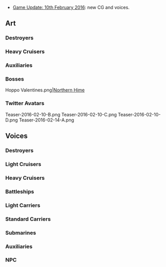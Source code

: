 * [[Thread:384350|Game Update: 10th February 2016]]: new CG and voices.

==Art==
{{SeasonalTOC|art=x|Mutsuki|Kisaragi|Murakumo|Shigure|Hamakaze|Akebono|Harusame|Uzuki|Yayoi|Kinugasa|Mizuho|Kashima}}
===Destroyers===
{{SeasonalGallery|Mutsuki/Valentine|Kisaragi/Valentine|Murakumo/Valentine|Shigure/Kai Ni Valentine|Hamakaze/Valentine}}
{{SeasonalGallery|Akebono/Valentine|Harusame/Valentine|Uzuki/Valentine|Yayoi/Valentine}}
===Heavy Cruisers===
{{SeasonalGallery|Kinugasa/Kai Ni Valentine}}
===Auxiliaries===
{{SeasonalGallery|Mizuho/Valentine|Kashima/Valentine}}
===Bosses===
<gallery spacing="small" bordercolor="transparent" captionalign="center" hideaddbutton="true">
Hoppo Valentines.png|[[Northern Princess|Northern Hime]]
</gallery>
===Twitter Avatars===
<gallery spacing="small" bordercolor="transparent" captionalign="center" hideaddbutton="true">
Teaser-2016-02-10-B.png
Teaser-2016-02-10-C.png
Teaser-2016-02-10-D.png
Teaser-2016-02-14-A.png
</gallery>

==Voices==
{{SeasonalTOC|text=Ship girls and NPC|Mutsuki|Kisaragi|Yayoi|Uzuki|Mochizuki|Shirayuki|Murakumo|Isonami|Sazanami|Shiratsuyu|Shigure|Murasame|Yuudachi|Asagumo|Asashimo|Satsuki|Fumizuki|Nagatsuki|Kikuzuki|Mikazuki|Fubuki|Ayanami|Shikinami|Oboro|Akebono|Ushio|Hatsuyuki|Akatsuki|Hibiki|Ikazuchi|Inazuma|Samidare|Umikaze|Kawakaze|Asashio|Ooshio|Michishio|Arashio|Arare|Kasumi|Kagerou|Shiranui|Kuroshio|Hatsukaze|Yukikaze|Tokitsukaze|Urakaze|Hamakaze|Maikaze|Tanikaze|Arashi|Hagikaze|Kazagumo|Takanami|Teruzuki|Libeccio|Shimakaze|Ooi|Kitakami|Yura|Katori|Tenryuu|Tatsuta|Kuma|Tama|Kiso|Kinu|Abukuma|Agano|Noshiro|Yahagi|Sakawa|Yuubari|Kashima|Maya|Choukai|Furutaka|Aoba|Kinugasa|Kako|Myoukou|Nachi|Ashigara|Haguro|Takao|Atago|Mogami|Mikuma|Suzuya|Kumano|Tone|Chikuma|Kongou|Hiei|Haruna|Kirishima|Ise|Hyuuga|Nagato|Mutsu|Fusou|Yamashiro|Musashi|Roma|Houshou|Ryuujou|Shouhou|Zuihou|Chitose|Chiyoda|Souryuu|Hiryuu|Akagi|Kaga|Shoukaku|Zuikaku|Katsuragi|Graf Zeppelin|I-168|I-58|I-19|I-8|Akashi|Akitsushima|Mizuho|Hayasui|Mamiya|Irako|Destroyers=x|Heavy Cruisers=x|Auxiliaries=x}}
===Destroyers===
{{SeasonalQuotes|
{{SeasonalQuotesInclude|Valentines 2015|Destroyers|Fubuki|Shirayuki|Hatsuyuki|Akebono|Sazanami}}
{{SeasonalQuotesNew}}
{{SeasonalQuote|Asashimo
|ja = 大淀さん、行くのかい？ じゃあアタイと、霞、清霜も連れてってくれよ！ 当然だろ？
|en = Are you heading out, Ooyodo-san? Then take me, Kasumi and Kiyoshimo along! That goes without saying, ya?
|note = Voice line regarding Operation Rei-Go (also was her [[Seasonal/Christmas_2015#Asashimo|Christmas line]]; see also [[Seasonal/Setsubun_2016#Ooyodo|Ooyodo's line]]).
|line = Secretary 2
|season = Christmas 2015
}}
{{SeasonalQuote|Satsuki
|ja = 司令官、チョコあげるよ！僕の手作りさ！・・・え？伊良湖に手伝ってもらってなんか・・・ないよ？ほ、ほんとだよぉ！
|en = Commander, here's some chocolate! Hand-made by me! ...eh? I-I didn't get Irako's help, you know? I...I really didn't!
}}
{{SeasonalQuote|Fumizuki
|ja = 司令官にぃ、文月の甘ーいチョコのプレゼント、あー・げー・るー・ねー！
|en = I'll give to you, Commander, a special present of Fumizuki's sweet cho・co・late♪
}}
{{SeasonalQuote|Nagatsuki
|ja = バレンタインだと？くだらない・・・。う、司令官、そんなにがっかり・・・なんか、すまん
|en = Valentine's, is it? What a waste of time... Eh, Commander, you're that disappointed...? Um, I guess I'm sorry.
}}
{{SeasonalQuote|Kikuzuki
|ja = 柄じゃないのだが・・・司令官はいつも気を使っているからな。たまにはお返しだ
|en = This isn't anything special, but... here's for looking out for me, Commander. Just to make things even.
}}
{{SeasonalQuote|Mikazuki
|ja = 司令官、まだ見ちゃダメです！もう少し待っててくださいね。三日月特製のチョコケーキ、もうすぐ完成ですから！
|en = Commander, you can't look just yet! Please wait a little bit longer, okay? Mikazuki's special chocolate cake will be ready in just a moment!
}}
{{SeasonalQuote|Fubuki
|ja = 司令官、今日はバレンタインですね！大きなハートのチョコ、作ったんですよぉ、はい！・・・あれ？うえぇ！？なんか溶けてるぅ・・・
|en = Commander, today is Valentine's day, isn't it? I made a big chocolate heart for you, here! Huh? Aaah! Somehow, it's melted!
}}
{{SeasonalQuote|Shirayuki
|ja = 一生懸命作りました、チョコ。良かったら召し上がって・・・でも私、料理とか余りしたことなくって・・・すみません
|en = I did my best making this chocolate. If you don't mind, please have it... but I don't have much experience with baking... so I'm sorry.
}}
{{SeasonalQuote|Ayanami
|ja = はい、バレンタインのチョコレートです・・・お口に合うと良いですが・・・どうぞっ！
|en = Here's a Valentine's chocolate. I hope it suits your tastes... Here you go!
}}
{{SeasonalQuote|Shikinami
|ja = い、一応だね、用意はしたんだけど、どうせいらないじゃん・・・多分・・・え？いる？・・・あ、そっ
|en = I-I only had it prepared just in case. I'm sure you don't need it though... eh, you do? Uh... I see.
}}
{{SeasonalQuote|Oboro
|ja = 提督、あの。朧、こちらを作ってみたのですが、あの・・・も、もしよかったら！
|en = Admiral, um... Oboro tried making this for you... Um, i-if it's fine with you!
}}
{{SeasonalQuote|Akebono
|ja = はぁ？チョコレートぉ？このクソ提督、何両目開けて夢見てんの！？・・・用意してるけど、ほら
|en = Huh? Chocolate? You shitty admiral, are you dreaming with your eyes wide open? ...I did prepare some though. Here you go.
}}
{{SeasonalQuote|Sazanami
|ja = バレンタイン、キタコレ！仕方ない、今年はご主人様にもお～～きなチョコ、あげる！
|en = Valentine's ktkr! Right, this year, you'll be getting a laaaarge chocolate, Master!
}}
{{SeasonalQuote|Ushio
|ja = 提督、一生懸命作りました。潮のチョコレート、受け取って頂けませんか？
|en = Admiral, I gave it my all making this. Won't you accept Ushio's chocolate?
}}
{{SeasonalQuote|Hatsuyuki
|ja = どうせ、司令官は、皆からいいチョコもらってるに違いないよ・・・こんなのいらないよね・・・捨てちゃお・・・うっ、司令官・・・？おうっ、うぅおおぉぉ・・・！？
|en = No doubt about it, it looks like the Commander got some well-made chocolate from everybody... You don't need this then, huh... I'll throw it away... Uh, Commander?! ...Aaah, auwaaa...!?
}}
{{SeasonalQuote|Akatsuki
|ja = し、司令官！ちょ、チョコ、作ったわ！一人前のレディとして、あの、その・・・
|en = C-Commander! I-I made some chocolate! As a first-class lady, I... that's, umm...
}}
{{SeasonalQuote|Hibiki
|ja = 司令官、ロシア風チョコ、あげる。どこがロシア風かって？それは・・・内緒だ
|en = Commander, here's some Russian style chocolate. Which part of it is Russian style, you asked? That's... a secret.
}}
{{SeasonalQuote|Ikazuchi
|ja = じゃーん！雷の手作りチョコを用意したわ！司令官、よーく味わって食べるのよ？はい！
|en = Ta-dah! I've prepared some of Ikazuchi's handmade chocolate! Commander, savor it properly, okay? Here!
|ja2 = 司令官、雷手作りチョコ、どうだった？・・・美味しかった？じゃあ、毎月作っても良いのよ！
|en2 = Commander, how was Ikazuchi's handmade chocolate? ...It was delicious? Well then, it's fine for me to make it every month, you know!
|line2 = Secretary 2
}}
{{SeasonalQuote|Inazuma
|ja = あの・・・司令官さん、電の本気のチョコ、差し上げるのです！こちらなのです！
|en = Umm... Commander-san, Inazuma's serious chocolate, please have some of it! Over here!
}}
{{SeasonalQuote|Samidare
|ja = 提督、ば、バレンタインです！このチョコケーキを、どうぞ、って・・・あ、あれ！？ああぁぁあ～！
|en = Admiral! I-It's Valentine's! Here, it's a chocolate cake- wha, whoah!? Whaah~~!!
}}
{{SeasonalQuote|Umikaze
|ja = こんな形で良かったかしら・・・少し大げさだったかしら・・・。あ、提督！良かったら、こちら！どうぞ召し上がってくださいっ！
|en = I wonder if the shape is fine. I wonder if it was a bit too large... ah, Admiral! If it's alright, please enjoy eating this!
}}
{{SeasonalQuote|Kawakaze
|ja = 提督、ほら、チョコあげるよ。ン？大丈夫、酒保で買ってきたものだからさ。お返しはバッチリよろしくね！
|en = Admiral! Here, some chocolate for you! ...huh? It's alright. It's something I just bought from one of the stores. I look forward to the return, okay!?
}}
{{SeasonalQuote|Asashio
|ja = 司令官、こちらのチョコレートを、どうぞお受け取りください！大丈夫です、味見と毒見は完了済みです！安全安心です！
|en = Commander! Please accept this chocolate! ...Don't worry! I tasted it and checked for poison! It's totally safe!
}}
{{SeasonalQuote|Ooshio
|ja = 司令官、アゲアゲな気持ちになるチョコ、差し上げます！元気ない時には、これ食べて！たちまち元気がアゲアゲです！
|en = Commander! Here's some chocolate that make you feel feel high-spirited! When you are feeling down, eat this, okay? It'll make you happy in no time!
}}
{{SeasonalQuote|Michishio
|ja = 司令官・・・あの・・・義理よ、義理。完全に義理なんだから！はい！一応・・・終わり！
|en = Commander... Umm... It's obligatory. Obligatory chocolate! Totally obligatory! There, that's all!
}}
{{SeasonalQuote|Arashio
|ja = うふふふふ、あははは・・・ほら見て。チョ・コ・レ・エ・ト。食べる？ほんとぉ？じゃあ・・・あ・げ・る
|en = Ufufufufu. Ahahaha! Lookie. It's a cho-co-late♪ Do you want to eat some? Really? ...well then... Here-you-go♪
}}
{{SeasonalQuote|Arare
|ja = 司令官・・・ん、ちゃんと、霰も・・・チョコを作ってきました。はい、あげます
|en = Commander. ...hm, Arare too, worked hard to make chocolate... Yes... I'm giving you some.
}}
{{SeasonalQuote|Kasumi
|ja = まぁ、少し手間取ったけど、できたからあげるわ。何って、チョコよ！そんなこともわかんないの！？・・・は、早く受け取ってったら！
|en = Well, although it took some time, I did make it, so I'm giving you some. ...What? It's chocolate, isn't that much obvious? ...H-hurry up and accept it already!
}}
{{SeasonalQuote|Kagerou
|ja = ま、一応ね？一応用意したの・・・司令、はい、あげるわ。ま、一応だから！いちおう！
|en = Well, "just because", okay? I had it ready, "just because"... Commander. Here's a chocolate. Well... I'm giving one "just because"! "Just because"!!
}}
{{SeasonalQuote|Shiranui
|ja = チョコレートですか？司令も欲しいのですか？・・・そうですか。仕方ないですね
|en = Chocolate? The Commander would like some as well? ...Is that so. I suppose I don't have a choice then...
}}
{{SeasonalQuote|Kuroshio
|ja = 司令はん、ウチのチョコもあげるで。沢山食べてぇや！
|en = Chief, have some chocolate from me too~. Make sure to eat a lot~.
}}
{{SeasonalQuote|Hatsukaze
|ja = 提督、甘いもの、好き？・・・そう、ならこれをあげるわ。いらない？いる？・・・そう、はい！
|en = Admiral, do you like sweets? ...Is that so. In that case, I'll give you this. You don't want it? You do? ...Okay, here!
}}
{{SeasonalQuote|Yukikaze
|ja = しれぇ、チョコ、あげます！買ってきたチョコです！美味しいと思います！
|en = Commander~! I bought this chocolate for you! I think it's really good!
}}
{{SeasonalQuote|Tokitsukaze
|ja = しれーチョコあげるー。え、いらないってー？んな馬鹿な・・・食ーべるのー！えーい！
|en = Commander, I'll give you chocolate. Eh, you don't want it? That's nonsense. You'll eat it! Eei!
}}
{{SeasonalQuote|Urakaze
|ja = ウチ、チョコ作ったんじゃ。提督、良かったら、食べても、ええんよ？
|en = I made sum chocolate for ya. Admiral, if you'd like, want'a bite?
}}
{{SeasonalQuote|Hamakaze
|ja = あの・・・提督。これを・・・これを受け取って頂けますと・・・幸い、です・・・
|en = Uhm... Admiral. It... it would make me really happy if you could... accept, this...
}}
{{SeasonalQuote|Maikaze
|ja = はい、提督！舞風のチョコ、食べるでしょ？はい、あげます。食べて食べてー！
|en = Here, admiral! You'll eat my chocolate, right? Here, I'm giving it to you. Eat it, eat it!
}}
{{SeasonalQuote|Tanikaze
|ja = よぅ提督！これを食べてくれよ！この谷風が作ったチョコレートだぜ！美味いよ！
|en = Yo, admiral! Have some of this! This is Tanikaze's personally-made chocolate! It's delicious!
}}
{{SeasonalQuote|Arashi
|ja = し、司令さ。これ、あげるよ。・・・まぁ、大したものじゃないんで、あんま、気にすんな
|en = H-hey, commander. Here, it's for you. W-well, it's not really a big deal, don't worry about it.
|ja2 = 司令、さっきあげた包み・・・開けた？あ、まだ？そう・・・いや、別にいいんだ、別に・・・
|en2 = Commander, the packet from before... have you opened it? Ah... not yet, huh. I-I see. N-no, I don't mind, really.
|line2 = Secretary 2
}}
{{SeasonalQuote|Hagikaze
|ja = よし、甘さ控えめの健康チョコレート、完成です！綺麗に包んで・・・うふふ、よーし！
|en = Right! The low-sugar, healthy chocolate is done! Now to wrap it up nicely... Ufufu, alright!
|ja2 = 司令！・・・あ、嵐？え、嵐も司令にチョコレートを・・・？でも、ここは譲れない・・・司令、あの！
|en2 = Commander! ...A-Arashi? Eh, was Arashi giving the commander chocolate as well..? Even so, I won't give up here. Um, Commander!
|line2 = Secretary 2
}}
{{SeasonalQuote|Kazagumo
|ja = 提督、あの、そのね・・・これ、あげるわ！あ、いいから後であけて、いいから！
|en = Admiral, uhm, err... please have this! Ah, you can open it later, so please!
}}
{{SeasonalQuote|Takanami
|ja = 司令官と長波姉様に、チョコレート作っちゃったかも・・・受け取ってくれるかな・・・
|en = I made some chocolates for Commander and Naganami-neesama...I think. Have you received it...?
}}
{{SeasonalQuote|Teruzuki
|ja = 提督、はい！チョコあげます！照月のチョコ、ちゃんと食べてね！
|en = Commander, here! This is my chocolate for you! Be sure to eat it properly, okay?
}}
{{SeasonalQuote|Libeccio
|ja = 提督さーん！ふふふー、これあげよっかー？欲しい？欲しくない？どっちー？リベのチョコラート、欲しい？・・・じゃあー・・・あげる！はい！
|en = Admiral-san! Fufufu-, I'll give these to you! Do you want them? Do you not want them? Which one is it? Do you want Libeccio's chocolate? ...weeelll... here you go! Yep!
}}
{{SeasonalQuote|Shimakaze
|ja = 提督、島風のチョコあげるよー。誰よりも速く食べてね？ほら、速く速くー！
|en = Admiral～ Shimakaze will give you some chocolate～ Make sure to eat it faster than the others. Come on, hurry up!
}}
}}

===Light Cruisers===
{{SeasonalQuotes|
{{SeasonalQuotesInclude|Valentines 2015|Light Cruisers}}
{{SeasonalQuotesNew}}
{{SeasonalQuote|Tenryuu
|ja = よう提督！待ちかねたぜ。俺の世界水準を軽く超えたチョコやるよ。・・・手が冷えてるって？そ、そんなに長時間待ってねぇよ！
|en = Hey, admiral! I've been waiting. I'll give ya this world-class chocolate I made... my hands are cold? I, I didn't wait for you for so long!
}}
{{SeasonalQuote|Tatsuta
|ja = 何を物欲しげな眼で見ているの？欲しがり屋さん。しっかり味わうといいわぁ
|en = Why are you gazing at me with such wanting eyes? What a wantful person. Make sure to savor every bit of this.
}}
{{SeasonalQuote|Kuma
|ja = てーとく、これあげるクマ。大丈夫クマ、中身はチョコだクマ。安心して食べると良いクマ
|en = Amiral, have this, kuma. It's alright, kuma. The content is a chocolate, kuma. Make sure to eat it peacefully, kuma.
}}
{{SeasonalQuote|Tama
|ja = 提督・・・チョコあげるにゃ。またたびじゃないにゃ、多摩のチョコにゃ。にゃー
|en = Admiral, I'll give you some chocolate~meow....It's not catnip~meow. It's Tama's chocolate~meow...Meow...
}}
{{SeasonalQuote|Kiso
|ja = こういうのは柄じゃないんだが・・・ま、戦友としての気持ちだ。取っておけ
|en = It's not usually in my nature to be doing something like this... well, this is for our battle bond. Take it.
|note = "柄" (which means pattern) is being used casually by Kiso is she refers to how Valentine's doesn't exactly fit her style.
}}
{{SeasonalQuote|Kinu
|ja = このトリュフ作ったんだ！提督、食べて！えっへへへへ、どう、辛い？甘い？ひとつだけ甘い、ロシアンチョコ仕様なのだ！
|en = I made this truffle! Admiral, eat some! Ehehehehe, how is it? Spicy? Sweet? It's one of a kind sweet Russian Chocolate "game"!
|note = Basically Russian Roulette, except with chocolates.
}}
{{SeasonalQuote|Abukuma
|ja = 提督、今年は手作りで作ってみました。どうでしょうか・・・？アタシ的にはオッケーなんですけど
|en = Admiral, this year I tried making homemade chocolate. I wonder how it is... It seems OK to me.
}}
{{SeasonalQuote|Agano
|ja = さいしんえーよー、さいしんえー！最新鋭チョコ、準備OKでーす！提督さん、はい！阿賀野の出来たて最新鋭チョコ、どうぞ！
|en = This is state-of-the-art, state-of-the-art! I've prepared a state-of-the-art chocolate! Admiral-san, here! Have Agano's state-of-the-art chocolate!
}}
{{SeasonalQuote|Noshiro
|ja = 阿賀野姉ぇの分は、これで良し。提督の分は・・・うふっ、小さいけれど頑張っちゃった。よぉし、しっかり渡すわ！練習しよっと！
|en = Agano-nee's portion, ready. Admiral's portion is... ufu, it may be small but I did my best. Alright, I'll for sure give it to him! Time to practice!
|ja2 = 阿賀野姉ぇ、炬燵でゴロゴロしてたらダメだから！太っちゃうからっ！ほらっ、立って立って！演習でも行って来たら？
|en2 = Agano-nee don't just loiter underneath the kotatsu! You'll get fat! Stand up, stand up! How about going to practice and coming back?
|line2 = Secretary 2
|season2 = Christmas 2015
|note2 = Winter seasonal line (from [[Seasonal/Christmas 2015|Christmas 2015]])
}}
{{SeasonalQuote|Yahagi
|ja = 姉さん達が忙しそう・・・チョコ作り、か・・・。私もやってみようかな。うん・・・能代姉ぇに作り方を教えてもらおう！
|en = Nee-san and the rest seem busy... Making chocolate, huh... Maybe I should try it too... Yeah... I'll ask Noshiro-nee to teach me how to make it!
|ja2 = 少し寒くなってきたわね…。鍛錬には丁度いいわね。十戦隊集合、演習に出ます！
|en2 = It became a little cold. It's perfect for exercise. Tenth squadron setting off for exercising!
|line2 = Secretary 2
|season2 = Christmas 2015
|note2 = Winter seasonal line (from [[Seasonal/Christmas 2015|Christmas 2015]])
}}
{{SeasonalQuote|Sakawa
|ja = えへへ、司令に手作りチョコ作るんだ。ぴゃっと食べてくれるかなぁ・・・えへへ
|en = Ehehe, I'm going to make handmade chocolate for the commander. I wonder if he'll go "pya" when he eats it... ehehe
|ja2 = 酒匂ぜんぜん寒くない。舞鶴はもうちょっと寒かったかな。…ぴゃ！
|en2 = Sakawa is not cold at all. Maizuru is little bit colder than that. Pyaa!
|line2 = Secretary 2
|season2 = Christmas 2015
|note2 = Winter seasonal line (from [[Seasonal/Christmas 2015|Christmas 2015]])
}}
{{SeasonalQuote|Yuubari
|ja = はい、夕張からのチョコレート！ちゃぁんと果汁が入ってるんだから！ホントよ
|en = Yes, here are some chocolates from Yuubari! As you'd expect, they're made with fruit juice added in. Really.
}}
}}
===Heavy Cruisers===
{{SeasonalQuotes|
{{SeasonalQuotesInclude|Valentines 2015|Heavy Cruisers}}
{{SeasonalQuotesNew}}
{{SeasonalQuote|Furutaka
|ja = 提督、こ、これ・・・受け取って、ください！・・・あ、ありがとうございます！
|en = Admiral, h-here, please accept this! T-thank you very much!
}}
{{SeasonalQuote|Aoba
|ja = 司令官、ども、恐縮です！青葉のチョコ、差し上げます！・・・あ、いい顔ぉ！いただきます！
|en = Commander, pardon the suddenness! Aoba's chocolate, please have some of it! ...Ah, that's a nice expression there. If I may!
|ja2 = え、今の写真ですか？あ、青葉、艦隊新聞に使わせていただこうかと・・・え、ダメ？がぁーん！
|en2 = Hm, this picture? Ah, Aoba is taking these for the naval newspaper... Eh, I can't? Waah!
|line2 = Secretary 2
}}
{{SeasonalQuote|Kinugasa
|ja = はい！衣笠さん特製のハートチョコレート！味わって、食べてね
|en = Here! It's my Kinugasa special, heart-shaped chocolate! Make sure to relish the taste, okay?
|ja2 = 衣笠さん特製のハートチョコレート、食べてくれた？うん・・・で、お味は？そう、よかったぁ！
|en2 = Have you eaten Kinugasa special heart-shaped chocolate? So, how's its flavor? Oh, that's a relief!
|line2 = Secretary 2
}}
{{SeasonalQuote|Kako
|ja = ん？まぁ、なんての、チョコってやつ？あたしも一応用意しといたよ・・・ほれ
|en = Nn? Well, what is it, that chocolate thing? I did end up preparing some...here
}}
{{SeasonalQuote|Myoukou
|ja = 提督、あの・・・よかったら、こちらを受け取って頂けますか？・・・あ、これは私から・・・です・・・
|en = Admiral, um...if you'd like, would you accept these?...Ah, these are from...me...
}}
{{SeasonalQuote|Nachi
|ja = この那智は、この手のことは、苦手なのだが・・・この、アルコール入りのやつをやろう。ほら
|en = I, am not particularly good with this kind of thing but... please have this alcoholic stuff*. Here.
|note = Refers to chocolate
}}
{{SeasonalQuote|Ashigara
|ja = さあ受け取りなさい！この足柄の勝利チョコ！食べれば勝利は確実よ！さあ！
|en = Have some "victory chocolate" from me! If you eat it, you'll surely reach victory! Come on!
}}
{{SeasonalQuote|Haguro
|ja = あ、あの！司令官さん・・・こ、このチョコレート・・・よ、よかったら、受け取ってください！
|en = Uh...Uhm! Commander! I-If it's okay with you, please receive this chocolate!
}}
{{SeasonalQuote|Takao
|ja = よし、これで完成です！ふふ、あの人は喜んでくれるかしら？うふふ・・・
|en = Alright, with this it's complete! Fufu, I wonder if that person will like it? Ufufu...
|ja2 = あ、あの！こちらを、良かったら・・・召し上がってください！あ、はい・・・高雄の、手作りです
|en2 = Uh, um! These, if you'd like to...please have them! Ah, yes...It's handmade, by Takao
|line2 = Secretary 2
}}
{{SeasonalQuote|Atago
|ja = 手作りチョコって、意外と難しいのね～。結構材料費かかっちゃったわ・・・でも、で～きた！
|en = Handmade chocolate is suprisingly hard, you know~. The ingredients cost quite a lot...but, it's do~ne!
|ja2 = 提督、今日のお茶請けは、愛宕の手作りチョコがありますよ。楽しみにしててね、うふふ
|en2 = Admiral, we will be having some of my handmade chocolate for teacake today. Please look forward to it, alright? Ufufu
|line2 = Secretary 2
}}
{{SeasonalQuote|Mogami
|ja = はい！ボクのチョコ、食べてみてね。味は保証しないけど・・・そう？よかったぁ！ボクも嬉しいよ！
|en = Here, please try my chocolate. I can't guarantee the taste though... Is that so? I'm glad! I'm happy too!
}}
{{SeasonalQuote|Mikuma
|ja = 提督、三隈特製くまりんこチョコを差し上げますわ。はい、これです！遠慮なさらないで
|en = Admiral, I'll give you some of Mikuma's special-made Kumarinko Chocolate. Here, this is it! You don't have to restrain yourself.
|ja2 = 提督、くまりんこチョコ、お味はいかがでしたか？・・・え、まだ、ですか？遠慮しないで早く召し上がってくださいね
|en2 = Admiral, how was the Kumarinko Chocolate? ...Eh, you have yet to eat it? Please don't restrain yourself and eat it soon, alright?
|line2 = Secretary 2
}}
{{SeasonalQuote|Suzuya
|ja = ほーい、提督、鈴谷のチョコ、ア・ゲ・ル！ふふっ、お返し期待してるからね、にっひひひ
|en = Oi..., Admiral, here's Suzuya's chocolate, O~pen~wide! Fufu', dont forget I expect something in return, Nihhihihi.
}}
{{SeasonalQuote|Kumano
|ja = とおおおおぉぉおおぉおぉ！？提督、この熊野のチョコレート、受け取っても、いいのよ？
|en = Wooooo↑ooooah↓! Admiral you can have Kumano's chocolate if you would like.
}}
{{SeasonalQuote|Tone
|ja = チョコ、美味かったのー！・・・え？アレは自分で食べるものではなかったのか・・・すまん・・・
|en = The chocolates were delicious, Wait I wasn't supposed to eat those? Sorry
}}
{{SeasonalQuote|Chikuma
|ja = 利根姉さん、自分で食べてしまったの？・・・はい、大丈夫です、私のを半分あげますね
|en = Did Tone-neesan eat your chocolates? Don't worry I'll give you half of mine.
}}
}}
===Battleships===
{{SeasonalQuotes|
{{SeasonalQuotesInclude|Valentines 2015|Battleships}}
{{SeasonalQuotesNew}}
{{SeasonalQuote|Nagato
|ja = う・・・あのだな・・・一応用意しておいたんだ。いや、陸奥のやつがだな？こういうのは大切だと・・・・・・これ、なんだ・・・どうだろうか？
|en = Uh, say... I thought I'd do this once in a while. N-no, Mutsu made me (do it), you know? Saying that this is an important occasion... So, you see... how was it?
}}
{{SeasonalQuote|Mutsu
|ja = はぁい提督、少し大人のチョコレート、あげるわ。大事に食べるのよ、いい？ウフフ
|en = Heeere, Admiral, I'll give you chocolate with a little bit of an adult taste in it. Please thoroughly enjoy it, okay? Ufufu.
}}
{{SeasonalQuote|Fusou
|ja = 提督？よかったら、この、チョコレイトを受け取って頂けないでしょうか。よかったら・・・
|en = Admiral if you want, would you like these chocolates? If you would like...
}}
{{SeasonalQuote|Yamashiro
|ja = 姉様、この山城、チョコレイトを差し上げます！・・・提督？仕方ないですね・・・はいこれ
|en = Nee-sama, Yamashiro will give you these chocolates, Admiral? Well I guess it can't be helped, here.
}}
{{SeasonalQuote|Musashi
|ja = 提督よ・・・チョコレートを用意した。その・・・疲れたら、食べてくれ・・・遠慮はいらん！
|en = Admiral... I prepared some chocolates. So... eat them if you need a break... no need to restrain yourself!
}}
{{SeasonalQuote|Roma
|ja = 一応用意してあるわ、チョコレート・・・何、要らないの？要るの？・・・あ、そう。ふぅーん・・・
|en = I do have a chocolate ready beforehand... what, you don't need it? You do? ...Ah, I see. Hmmm...
}}
}}
===Light Carriers===
{{SeasonalQuotes|
{{SeasonalQuote|Houshou
|ja = 提督、あの・・・どうかと思ったのですが、私もチョコレートをお渡しできれば、と・・・あの・・・
|en = Admiral, I was thinking if I should also give you chocolate... and so on...
|ja2 = チョコレート、いかがでしたか？きな粉と和三盆を使って和風に・・・そうですか、よかった！
|en2 = How was the chocolate? I used soybean flour and fine-grained sugar Japanese style... Is that so? I'm glad.
|line2 = Secretary 2
}}
{{SeasonalQuote|Ryuujou
|ja = 司令官、こ、これ。ウチ、一生懸命作った・・・チョコレートっちゅうやつや。甘いもん嫌いやったら別に・・・あ、もう食っとる！どや、美味しい？・・・うう、美味しいって言えやぁ！
|en = Commander, h-here. I, tried my best doing this... it's that thing called chocolate. If you don't like sweet stuff, then you don't really... ah, you're already eating it! How is it, tasty? ...Ugh, say that it's tasty!
}}
{{SeasonalQuote|Shouhou
|ja = て、提督、あ、あの・・・祥鳳のこのチョコレート、受け取って頂けますか？・・・あ、ありがとうございます！
|en = A... admiral, uu, umm... would you accept some of Shouhou's chocolates? Th... thank you very much!
}}
{{SeasonalQuote|Zuihou
|ja = 提督、私が本気で作ったチョコレート・・・食べる？
|en = Admiral, I was serious in preparing this chocolate. Won't you eat it?
}}
{{SeasonalQuote|Chitose
|ja = 提督、千歳のチョコレート、差し上げますね。少しビターな、大人の味です・・・うふふ
|en = Admiral, Chitose will give you some chocolate...It's a little bitter because I wanted to give it an adult taste, ufufu.
}}
{{SeasonalQuote|Chiyoda
|ja = 提督？千歳お姉見なかった？・・・あ、そう。し、仕方ない、じゃあこれ・・・あげる！
|en = Admiral? Had you seen Chitose-onee? ...Ah, is that so. I-It can't be helped then, here... have this!
}}
}}
===Standard Carriers===
{{SeasonalQuotes|
{{SeasonalQuotesInclude|Valentines 2015|Standard Carriers}}
{{SeasonalQuotesNew}}
{{SeasonalQuote|Akagi
|ja = 提督、こちらのチョコ、良かったら・・・。あっ、はい！お返しなんて要りません、ふふふ
|en = Admiral, If you want please have these chocolates, oh you don't need to pay me back. fufufu♪
}}
{{SeasonalQuote|Kaga
|ja = 提督、甘いものがお好きでしたら、これを・・・いえ、意味はありません
|en = Admiral, if you like sweets, have this. No, there is no meaning to it
}}
{{SeasonalQuote|Shoukaku
|ja = 提督、もしよろしければ、こちらをお受け取りいただけないでしょうか？・・・あぁ、よかった。ありがとうございます！
|en = Admiral, if it's okay with you can you receive this? Aah, thank goodness. Thank you!
}}
{{SeasonalQuote|Zuikaku
|ja = 提督さん、どうせきっと私だけだと思うから、かわいそうだからチョコあげるわ・・・ほら。・・・ちゃんと、お返ししてよね
|en = Admiral, between me and you, I think this is kinda pathetic, but here are some chocolates... take 'em. You do the same with my return gift.
}}
{{SeasonalQuote|Katsuragi
|ja = チョコ、欲しいの？・・・んー、一応用意したけど、ホントに？仕方ない、あげるわ！
|en = Did you... want some chocolate? I did make some, just in case, but do you really want them...? It can't be helped, just take 'em!
}}
{{SeasonalQuote|Graf Zeppelin
|ja = チョコレートを渡す文化・・・悪くないな、流石礼の国だ。よ、よし、アトミラール、この包みだが・・・そ、そうだ、貴官に差し上げる！
|en = A chocolate exchange custom... not bad, as expected of this country. Ah-, alright, Admiral, this gift package... tha, that's right, I'm offering it to you!
}}
}}
===Submarines===
{{SeasonalQuotes|
{{SeasonalQuote|I-168
|ja = 司令官、このイムヤの艦橋型スマホサイズチョコ、あげる！一応、イムヤの手作りだよ！結構大変だったんだから
|en = Commander, here's this bridge-shaped, smartphone-sized chocolate! Just to let you know, Imuya made it! Imuya did her best in making it!
|ja2 = 司令官、イムヤのチョコ、ちゃんと食べてくれた？・・・え、飾ってある？それなんか違うー！早く食べてよぉ、もう
|en2 = Commander, did you eat, Imuya's chocolate? ...eh, you pinned it up for decoration? That's not what it was meant for! Come on, eat it!
|line2 = Secretary 2
}}
{{SeasonalQuote|I-58
|ja = 提督提督ー！これあげるでち！ゴーヤ特製、ゴーヤチョコでち！
|en = Admiral, admiral! This is for you! It's my special "Goya chocolate"!
|ja2 = 提督提督ー！ちゃんとゴーヤチョコ食べた？・・・えーなんでー？美味しいのにー！早く食べるでち！
|en2 = Admiral, admiral! Have you eaten your Goya chocolate yet~? ...Ehh, why not!? It's delicious, hurry up and eat it!
|line2 = Secretary 2
}}
{{SeasonalQuote|I-19
|ja = 提督！イク、結構頑張って手作りチョコ作ったの！食べてほしいの！・・・どぉ？美味し？うん、まだまだあるの！
|en = Admiral! Iku, did her very best to make this handmade chocolate! Iku wants you to eat it! ...How's it? Mhm, Iku still has more.
|ja2 = 提督！？どうしたの！？顔色が悪いの・・・え、チョコの食べすぎ？それは良くないの・・・・・・胃薬入りチョコ作ったの！これ、食べるの！
|en2 = Admiral!? What's the matter!? You don't look so good... eh, you ate too much chocolate? That's not good at all... I made some medicine-filled chocolate! Here, eat this!
|line2 = Secretary 2
}}
{{SeasonalQuote|I-8
|ja = 提督？バレンタインなので、はっちゃん、シュトーレンにチョコかけて仕上げてみました。どうでしょう？美味しいですか？
|en = Admiral? It's Valentine's day, so Hacchan cooked up, some chocolate-seasoned Stollen. How is it? Is it delicious?
|ja2 = チョコシュトーレン、好評で良かったです。新入りの子から習ったパネットーネ、これにもチョコをかけてみようと思います
|en2 = I'm glad that, the chocolate Stollen was well received. I am thinking about, putting some chocolate on the Panettone I learned from one of the newcomers.
|line2 = Secretary 2
}}
}}
===Auxiliaries===
{{SeasonalQuotes|
{{SeasonalQuotesInclude|Valentines 2015|Auxiliaries}}
{{SeasonalQuotesNew}}
{{SeasonalQuote|Kashima
|ja = チョコレートは、これで良し！綺麗なラッピングして、あとはタイミングです！
|en = With this, the chocolates are finished! I'll wrap them pretty and hand them over when the timing is right!
|ja2 = て、提督さん、このチョコレート、良かったら貰ってください。ん、はい、甘いです！
|en2 = A-, Admiral-san, if you'd like, please accept some of these chocolates. Mm, yes, they're sweet!
|line2 = Secretary 2
}}
{{SeasonalQuote|Akashi
|ja = 提督、はいチョコレート！お返しは・・・うーんと豪華なスイーツと、資材でいいですよ！
|en = Here you go Admiral, chocolates! My return gift... some really fancy sweets and more resources would be nice!
}}
{{SeasonalQuote|Akitsushima
|ja = 提督ー、チョコあげるかも！私がちゃーんと手作りした秋津洲チョコ、大事に食べてほしいかも！
|en = Admiral, have some chocolate! This is Akitsumo's super handmade chocolate, so take good care of it as you eat it!
}}
{{SeasonalQuote|Mizuho
|ja = 提督、瑞穂・・・チョコレートのお菓子を作ってみたんです。おひとつ・・・いかがでしょうか？
|en = Admiral, Mizuho... tried making some chocolate snacks. Would you like... to have a bite?
}}
{{SeasonalQuote|Hayasui
|ja = 提督さん、こ、このチョコレート、受け取ってください！て、手作りです・・・
|en = Admiral, p-please accept this chocolate! It-it's handmade.
}}
}}
===NPC===
{{SeasonalQuotes|
{{SeasonalQuotesInclude|Valentines 2015|NPC}}
}}